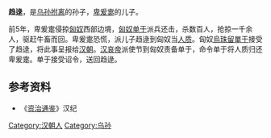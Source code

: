 '''趋逯'''，是[[乌孙|乌孙]][[拊离|拊离]]的孙子，[[卑爰疐|卑爰疐]]的儿子。

前5年，卑爰疐侵掠[[匈奴|匈奴]]西部边境，[[匈奴|匈奴]][[单于|单于]]派兵还击，杀数百人，抢掠一千余人，驱赶牛畜而回。卑爰疐恐慌，派儿子趋逯到匈奴当[[人质|人质]]。匈奴[[烏珠留單于|烏珠留單于]]接受了趋逯，将此事呈报给[[汉朝|汉朝]]。[[汉哀帝|汉哀帝]]派使节到匈奴责备单于，命令单于将人质归还卑爰疐。单于接受诏令，送回趋逯。

==参考资料==
*《[[资治通鉴|资治通鉴]]》汉纪

[[Category:汉朝人|Category:汉朝人]]
[[Category:乌孙|Category:乌孙]]